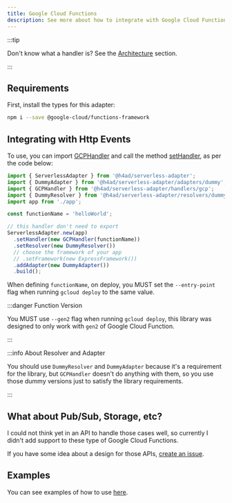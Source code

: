 ```yaml
---
title: Google Cloud Functions
description: See more about how to integrate with Google Cloud Functions.
---
```


:::tip

Don't know what a handler is? See the [Architecture](../architecture#handler) section.

:::

## Requirements

First, install the types for this adapter:

```bash
npm i --save @google-cloud/functions-framework
```

## Integrating with Http Events

To use, you can import [GCPHandler](../../api/Handlers/GCPHandler) and call the method [setHandler](../../api/ServerlessAdapter#method-sethandler), as per the code below:

```ts title="index.ts"
import { ServerlessAdapter } from '@h4ad/serverless-adapter';
import { DummyAdapter } from '@h4ad/serverless-adapter/adapters/dummy';
import { GCPHandler } from '@h4ad/serverless-adapter/handlers/gcp';
import { DummyResolver } from '@h4ad/serverless-adapter/resolvers/dummy';
import app from './app';

const functionName = 'helloWorld';

// this handler don't need to export
ServerlessAdapter.new(app)
  .setHandler(new GCPHandler(functionName))
  .setResolver(new DummyResolver())
  // choose the framework of your app
  // .setFramework(new ExpressFramework())
  .addAdapter(new DummyAdapter())
  .build();
```

When defining `functionName`, on deploy, you MUST set the `--entry-point` flag when running `gcloud deploy` to the same value.

:::danger Function Version

You MUST use `--gen2` flag when running `gcloud deploy`, this library was designed to only work with `gen2` of Google Cloud Function.

:::

:::info About Resolver and Adapter

You should use `DummyResolver` and `DummyAdapter` because it's a requirement for the library, but `GCPHandler` doesn't do anything with them,
so you use those dummy versions just to satisfy the library requirements.

:::

## What about Pub/Sub, Storage, etc?

I could not think yet in an API to handle those cases well,
so currently I didn't add support to these type of Google Cloud Functions.

If you have some idea about a design for those APIs, [create an issue](https://github.com/H4ad/serverless-adapter/issues/new/choose).

## Examples

You can see examples of how to use [here](https://github.com/H4ad/serverless-adapter-examples).

